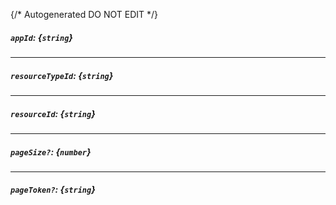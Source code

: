 {/* Autogenerated DO NOT EDIT  */}
##### `appId`: *{`string`}*

---
##### `resourceTypeId`: *{`string`}*

---
##### `resourceId`: *{`string`}*

---
##### `pageSize?`: *{`number`}*

---
##### `pageToken?`: *{`string`}*


